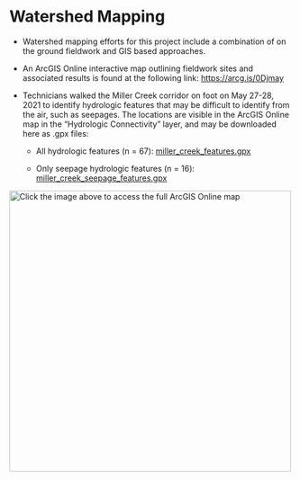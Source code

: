 # Watershed Mapping

-   Watershed mapping efforts for this project include a combination of on the ground fieldwork and GIS based approaches.

-   An ArcGIS Online interactive map outlining fieldwork sites and associated results is found at the following link: <https://arcg.is/0Djmay>

-   Technicians walked the Miller Creek corridor on foot on May 27-28, 2021 to identify hydrologic features that may be difficult to identify from the air, such as seepages. The locations are visible in the ArcGIS Online map in the "Hydrologic Connectivity" layer, and may be downloaded here as .gpx files:

    -   All hydrologic features (n = 67): [miller_creek_features.gpx](https://drive.google.com/file/d/1PQu1v6nTD6MB3YStwBF3mgV0wydKziIa/view?usp=sharing "link")

    -   Only seepage hydrologic features (n = 16): [miller_creek_seepage_features.gpx](https://drive.google.com/file/d/1_c4FQDR0t2sW_yphFuuiSpRmydPzjR3i/view?usp=sharing "link")

[![Click the image above to access the full ArcGIS Online map](images/miller_map.png "Miller Creek and Vogel Lake Watershed"){width="500"}](https://arcg.is/1GeLTX)
